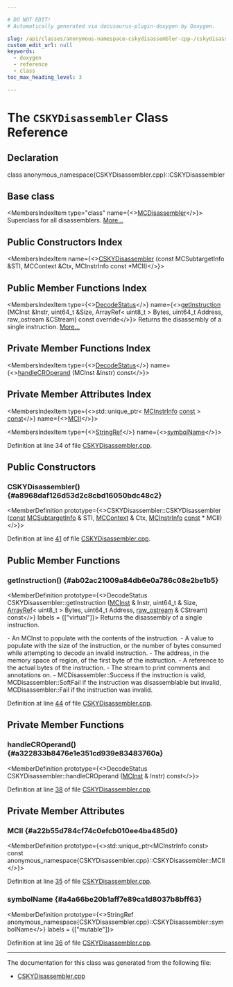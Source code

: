 ```yaml
---

# DO NOT EDIT!
# Automatically generated via docusaurus-plugin-doxygen by Doxygen.

slug: /api/classes/anonymous-namespace-cskydisassembler-cpp-/cskydisassembler
custom_edit_url: null
keywords:
  - doxygen
  - reference
  - class
toc_max_heading_level: 3

---
```





# The `CSKYDisassembler` Class Reference

<DoxygenPage pluginConfig={pluginConfig}>



## Declaration

<CodeBlock>class anonymous_namespace{CSKYDisassembler.cpp}::CSKYDisassembler</CodeBlock>

## Base class

<MembersIndex>

<MembersIndexItem
  type="class"
  name={<><a href="/docs/api/classes/llvm/mcdisassembler">MCDisassembler</a></>}>
Superclass for all disassemblers. <a href="/docs/api/classes/llvm/mcdisassembler/#details">More...</a>
</MembersIndexItem>

</MembersIndex>

## Public Constructors Index

<MembersIndex>

<MembersIndexItem
  name={<><a href="#a8968daf126d53d2c8cbd16050bdc48c2">CSKYDisassembler</a> (const MCSubtargetInfo &amp;STI, MCContext &amp;Ctx, MCInstrInfo const &#42;MCII)</>}>
</MembersIndexItem>

</MembersIndex>

## Public Member Functions Index

<MembersIndex>

<MembersIndexItem
  type={<><a href="/docs/api/classes/llvm/mcdisassembler/#a8eb822283e8f3200ca4b2a1ba0174e6a">DecodeStatus</a></>}
  name={<><a href="#ab02ac21009a84db6e0a786c08e2be1b5">getInstruction</a> (MCInst &amp;Instr, uint64&#95;t &amp;Size, ArrayRef&lt; uint8&#95;t &gt; Bytes, uint64&#95;t Address, raw&#95;ostream &amp;CStream) const override</>}>
Returns the disassembly of a single instruction. <a href="#ab02ac21009a84db6e0a786c08e2be1b5">More...</a>
</MembersIndexItem>

</MembersIndex>

## Private Member Functions Index

<MembersIndex>

<MembersIndexItem
  type={<><a href="/docs/api/classes/llvm/mcdisassembler/#a8eb822283e8f3200ca4b2a1ba0174e6a">DecodeStatus</a></>}
  name={<><a href="#a322833b8476e1e351cd939e83483760a">handleCROperand</a> (MCInst &amp;Instr) const</>}>
</MembersIndexItem>

</MembersIndex>

## Private Member Attributes Index

<MembersIndex>

<MembersIndexItem
  type={<>std::unique&#95;ptr&lt; <a href="/docs/api/classes/llvm/mcinstrinfo">MCInstrInfo</a> <a href="/docs/api/files/lib/lib/target/lib/target/aarch64/aarch64promoteconstant-cpp/#a90f8350fecae261c25be85d38b451bff">const</a>  &gt; <a href="/docs/api/files/lib/lib/target/lib/target/aarch64/aarch64promoteconstant-cpp/#a90f8350fecae261c25be85d38b451bff">const</a></>}
  name={<><a href="#a22b55d784cf74c0efcb010ee4ba485d0">MCII</a></>}>
</MembersIndexItem>

<MembersIndexItem
  type={<><a href="/docs/api/classes/llvm/stringref">StringRef</a></>}
  name={<><a href="#a4a66be20b1aff7e89ca1d8037b8bff63">symbolName</a></>}>
</MembersIndexItem>

</MembersIndex>


Definition at line 34 of file <a href="/docs/api/files/lib/lib/target/lib/target/csky/lib/target/csky/disassembler/cskydisassembler-cpp">CSKYDisassembler.cpp</a>.

<SectionDefinition>

## Public Constructors

### CSKYDisassembler() {#a8968daf126d53d2c8cbd16050bdc48c2}

<MemberDefinition
  prototype={<>CSKYDisassembler::CSKYDisassembler (<a href="/docs/api/files/lib/lib/target/lib/target/aarch64/aarch64promoteconstant-cpp/#a90f8350fecae261c25be85d38b451bff">const</a> <a href="/docs/api/classes/llvm/mcsubtargetinfo">MCSubtargetInfo</a> &amp; STI, <a href="/docs/api/classes/llvm/mccontext">MCContext</a> &amp; Ctx, <a href="/docs/api/classes/llvm/mcinstrinfo">MCInstrInfo</a> <a href="/docs/api/files/lib/lib/target/lib/target/aarch64/aarch64promoteconstant-cpp/#a90f8350fecae261c25be85d38b451bff">const</a> &#42; MCII)</>}>

Definition at line <a href="/docs/api/files/lib/lib/target/lib/target/csky/lib/target/csky/disassembler/cskydisassembler-cpp/#l00041">41</a> of file <a href="/docs/api/files/lib/lib/target/lib/target/csky/lib/target/csky/disassembler/cskydisassembler-cpp">CSKYDisassembler.cpp</a>.
</MemberDefinition>

</SectionDefinition>

<SectionDefinition>

## Public Member Functions

### getInstruction() {#ab02ac21009a84db6e0a786c08e2be1b5}

<MemberDefinition
  prototype={<>DecodeStatus CSKYDisassembler::getInstruction (<a href="/docs/api/classes/llvm/mcinst">MCInst</a> &amp; Instr, uint64&#95;t &amp; Size, <a href="/docs/api/classes/llvm/arrayref">ArrayRef</a>&lt; uint8&#95;t &gt; Bytes, uint64&#95;t Address, <a href="/docs/api/classes/llvm/raw-ostream">raw&#95;ostream</a> &amp; CStream) const</>}
  labels = {["virtual"]}>
Returns the disassembly of a single instruction.

<ParametersList title="Parameters">
<ParametersListItem name="Instr">- An MCInst to populate with the contents of the instruction.</ParametersListItem>
<ParametersListItem name="Size">- A value to populate with the size of the instruction, or the number of bytes consumed while attempting to decode an invalid instruction.</ParametersListItem>
<ParametersListItem name="Address">- The address, in the memory space of region, of the first byte of the instruction.</ParametersListItem>
<ParametersListItem name="Bytes">- A reference to the actual bytes of the instruction.</ParametersListItem>
<ParametersListItem name="CStream">- The stream to print comments and annotations on.</ParametersListItem>
</ParametersList>

<SectionUser title="Returns">
- MCDisassembler::Success if the instruction is valid, MCDisassembler::SoftFail if the instruction was disassemblable but invalid, MCDisassembler::Fail if the instruction was invalid.
</SectionUser>

Definition at line <a href="/docs/api/files/lib/lib/target/lib/target/csky/lib/target/csky/disassembler/cskydisassembler-cpp/#l00044">44</a> of file <a href="/docs/api/files/lib/lib/target/lib/target/csky/lib/target/csky/disassembler/cskydisassembler-cpp">CSKYDisassembler.cpp</a>.
</MemberDefinition>

</SectionDefinition>

<SectionDefinition>

## Private Member Functions

### handleCROperand() {#a322833b8476e1e351cd939e83483760a}

<MemberDefinition
  prototype={<>DecodeStatus CSKYDisassembler::handleCROperand (<a href="/docs/api/classes/llvm/mcinst">MCInst</a> &amp; Instr) const</>}>

Definition at line <a href="/docs/api/files/lib/lib/target/lib/target/csky/lib/target/csky/disassembler/cskydisassembler-cpp/#l00038">38</a> of file <a href="/docs/api/files/lib/lib/target/lib/target/csky/lib/target/csky/disassembler/cskydisassembler-cpp">CSKYDisassembler.cpp</a>.
</MemberDefinition>

</SectionDefinition>

<SectionDefinition>

## Private Member Attributes

### MCII {#a22b55d784cf74c0efcb010ee4ba485d0}

<MemberDefinition
  prototype={<>std::unique&#95;ptr&lt;MCInstrInfo const&gt; const anonymous&#95;namespace&#123;CSKYDisassembler.cpp&#125;::CSKYDisassembler::MCII</>}>

Definition at line <a href="/docs/api/files/lib/lib/target/lib/target/csky/lib/target/csky/disassembler/cskydisassembler-cpp/#l00035">35</a> of file <a href="/docs/api/files/lib/lib/target/lib/target/csky/lib/target/csky/disassembler/cskydisassembler-cpp">CSKYDisassembler.cpp</a>.
</MemberDefinition>

### symbolName {#a4a66be20b1aff7e89ca1d8037b8bff63}

<MemberDefinition
  prototype={<>StringRef anonymous&#95;namespace&#123;CSKYDisassembler.cpp&#125;::CSKYDisassembler::symbolName</>}
  labels = {["mutable"]}>

Definition at line <a href="/docs/api/files/lib/lib/target/lib/target/csky/lib/target/csky/disassembler/cskydisassembler-cpp/#l00036">36</a> of file <a href="/docs/api/files/lib/lib/target/lib/target/csky/lib/target/csky/disassembler/cskydisassembler-cpp">CSKYDisassembler.cpp</a>.
</MemberDefinition>

</SectionDefinition>

<hr/>

The documentation for this class was generated from the following file:

<ul>
<li><a href="/docs/api/files/lib/lib/target/lib/target/csky/lib/target/csky/disassembler/cskydisassembler-cpp">CSKYDisassembler.cpp</a></li>
</ul>

</DoxygenPage>
